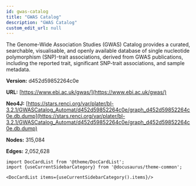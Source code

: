 ```yaml
---
id: gwas-catalog
title: "GWAS Catalog"
description: "GWAS Catalog"
custom_edit_url: null
---
```





The Genome-Wide Association Studies (GWAS) Catalog provides a curated, searchable, visualisable, and openly available database of single nucleotide polymorphism (SNP)-trait associations, derived from GWAS publications, including the reported trait, significant SNP-trait associations, and sample metadata.

**Version:** d452d59852264c0e

**URL:** [https://www.ebi.ac.uk/gwas/](https://www.ebi.ac.uk/gwas/)

**Neo4J:** [https://stars.renci.org/var/plater/bl-3.2.1/GWASCatalog_Automat/d452d59852264c0e/graph_d452d59852264c0e.db.dump](https://stars.renci.org/var/plater/bl-3.2.1/GWASCatalog_Automat/d452d59852264c0e/graph_d452d59852264c0e.db.dump)

**Nodes:** 315,084

**Edges:** 2,052,628





```mdx-code-block
import DocCardList from '@theme/DocCardList';
import {useCurrentSidebarCategory} from '@docusaurus/theme-common';

<DocCardList items={useCurrentSidebarCategory().items}/>
```
      
